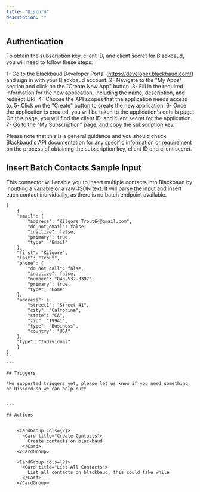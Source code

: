 ```yaml
---
title: "Discord"
description: ""
---
```


## Authentication

To obtain the subscription key, client ID, and client secret for Blackbaud, you will need to follow these steps:

1- Go to the Blackbaud Developer Portal (https://developer.blackbaud.com/) and sign in with your Blackbaud account.
2- Navigate to the "My Apps" section and click on the "Create New App" button.
3- Fill in the required information for the new application, including the name, description, and redirect URI.
4- Choose the API scopes that the application needs access to.
5- Click on the "Create" button to create the new application.
6- Once the application is created, you will be taken to the application's details page. On this page, you will find the client ID, and client secret for the application.
7- Go to the "My Subscription" page, and copy the subscription key.

<Tip>
Please note that this is a general guidance and you should check Blackbaud's API documentation for any specific information or requirement on the process of obtaining the subscription key, client ID and client secret.
</Tip>

## Insert Batch Contacts Sample Input

This connector will enable you to insert multiple contacts into Blackbaud by inputting a variable or a raw JSON text. It will parse the input and insert each contact individually, as there is no batch endpoint available.

```
[
    {
    "email": {
        "address": "Kilgore_Trout64@gmail.com",
        "do_not_email": false,
        "inactive": false,
        "primary": true,
        "type": "Email"
    },
    "first": "Kilgore",
    "last": "Trout",
    "phone": {
        "do_not_call": false,
        "inactive": false,
        "number": "843-537-3397",
        "primary": true,
        "type": "Home"
    },
    "address": {
        "street1": "Street 41",
        "city": "Calforina",
        "state": "CA",
        "zip": "19941",
        "type": "Business",
        "country": "USA"
    },
    "type": "Individual"
    }
]
``
---

## Triggers

*No supported triggers yet, please let us know if you need something on Discord so we can help out* 


---

## Actions


    <CardGroup cols={2}>
      <Card title="Create Contacts">
        Create contacts on blackbaud
      </Card>
    </CardGroup>
    
    <CardGroup cols={2}>
      <Card title="List All Contacts">
        List all contacts on blackbaud, this could take while
      </Card>
    </CardGroup>
    